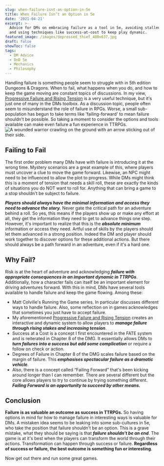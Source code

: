 ```yaml
---
slug: when-failure-isnt-an-option-in-5e
title: When Failure Isn’t an Option in 5e
date: '2021-04-21'
excerpt: >-
  Advice for DMs on embracing failure as a tool in 5e, avoiding stalled plots,
  and using techniques like success-at-cost to keep play dynamic.
featured_image: /images/depressed_thief_480x637.jpg
draft: false
showToc: false
tags:
  - DM Advice
  - DnD 5e
  - Mechanics
  - Philosophy
---
```


Handling failure is something people seem to struggle with in 5th edition Dungeons & Dragons. When to fail, what happens when you do, and how to keep the game moving are constant topics of discussions. In my view, [Progressive Failure and Rising Tension](/2021/01/03/progressive-failures-and-rising-tension-in-5th-edition/) is a very useful technique, but it's just one of many in the DMs toolbox. As a discussion topic, people often seem to misunderstand the role of failure in RPGs. Worse, a small sub-population has begun to take terms like 'failing-forward' to mean failure shouldn't be possible. So taking a moment to consider the options and tools available can make even failure a fun experience in TTRPGs.
![A wounded warrior crawling on the ground with an arrow sticking out of their side.](/images/depressed_thief_480x637.jpg)
## Failing to Fail

The first order problem many DMs have with failure is introducing it at the wrong time. Mystery scenarios are a great example of this, where players must uncover a clue to move the game forward. Likewise, an NPC might need to be influenced to allow the plot to progress. While DMs might think this is a moment of tension that needs a skill roll, these are exactly the kinds of situations you do NOT want to roll for. Anything that can bring a game to a stop shouldn't be subject to failure.

_**Players should always have the minimal information and access they need to advance the story.**_ Never gate the critical path for an adventure behind a roll. So yes, this means if the players show up or make any effort at all, they get the information they need to get to advance things one step. However, it's important to realize that this is the **_absolute minimum_** information or access they need. Artful use of skills by the players should let them advanced in a strong position. Indeed the DM and player should work together to discover options for these additional actions. But there should always be a path forward in an adventure, even if it's a hard one.

## Why Fail?

Risk is at the heart of adventure and acknowledging **_failure with appropriate consequences in an important dynamic in TTRPGs_**. Additionally, how a character fails can itself be an important element for driving adventures forward. With this in mind, DMs have several tools available to handle failure and keep the game flowing. Among these:

  * Matt Colville's Running the Game series. In particular <YouTubeEmbed id="l1zaNJrXi5Y" title="Many Fail States" /> discusses different ways to handle failure. Also, some reflection on <YouTubeEmbed id="8Q8bVPpc84A" title="Catastrophic Failure" /> in games acknowledges that sometimes you just have to accept failure.
  * My aforementioned [Progressive Failure and Rising Tension](/2021/01/03/progressive-failures-and-rising-tension-in-5th-edition/) creates an interactive and dynamic system to allow players to **_manage failure through rising stakes and increasing tension_**.
  * Success at a Cost is a concept I first encountered in the FATE system and is reiterated in Chapter 8 of the DMG. It essentially allows DMs to **_turn failures into a success but add some complication_** or require a follow on check or action.
  * Degrees of Failure in Chapter 8 of the DMG scales failure based on the margin of failure. This **_emphasises spectacular failure as a dramatic vehicle_**.
  * Also, there is a concept called &#8220;Failing Forward&#8221; that's been kicking around longer than I can remember. There are several different but the core allows players to try to continue by trying something different. **_Failing Forward is an opportunity to succeed by other means._**

## Conclusion 

**Failure is as valuable an outcome as success in TTRPGs.** So having options in mind for how to manage failure in interesting ways is valuable for DMs. A mistaken idea seems to be leaking into some sub-cultures in 5e, who take the position that failure shouldn't be an option. This is a grave mistake, what they should be saying is that **_failure shouldn't be an end_**. The game is at it's best when the players can transform the world through their actions. Transformation can happen through success or failure.  **Regardless of success or failure, the best outcome is something fun or interesting**.

Now get out there and run some great games.
